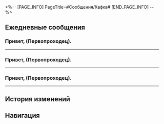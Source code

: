 <%-- [PAGE_INFO]
PageTitle=#Сообщения/Кафка#
[END_PAGE_INFO] --%>
{{Сообщение Инфобокс
|id          = 1005
|Название    = Неизвестный абонент
|Изображение = Персонаж Кафка Иконка.png
|Тип         = Персонаж
|Отправитель = Кафка
|ПодписьСоо  = 
|Фракция     = [[Другие]] (Перед завершением {{Дополнить}})<br />[[Охотники за Стелларонами]] (После завершения {{Дополнить}})
}}

==Ежедневные сообщения==
===Привет, (Первопроходец).===
{{Сообщения
|условие_получения = 
|текст=
:'''Неизвестный абонент:''' Привет, (Первопроходец).
:'''Неизвестный абонент:''' Это я.
:'''Неизвестный абонент:''' Хоть я и не с тобой, я знаю, что ты {{MC|ж=выполнила|м=выполнил}} много миссий.
:'''Неизвестный абонент:''' Хочу узнать, что ты думаешь.
:'''Неизвестный абонент:''' Что ты чувствуешь после завершения миссий?
:{Выбор} Удовлетворение.
::'''(Первопроходец):''' Удовлетворение.
::'''(Первопроходец):''' Хочу ещё.
::'''Неизвестный абонент:''' Вот как, понятно.
::'''Неизвестный абонент:''' Хорошо.
::'''Неизвестный абонент:''' Если мне понадобится помощь, я обращусь к тебе.
:{Выбор} Опустошение.
::'''(Первопроходец):''' Опустошение.
::'''(Первопроходец):''' Я ничего не помню.
::'''Неизвестный абонент:''' Вот как, понятно.
::'''Неизвестный абонент:''' Жаль.
::'''Неизвестный абонент:''' С этим я не смогу помочь.
:'''Неизвестный абонент:''' Ведь я всё та же.
:{Выбор} Я знаю.
::'''(Первопроходец):''' Да, я знаю.
::'''Неизвестный абонент:''' Ты понимаешь.
::'''Неизвестный абонент:''' Ничего не изменилось.
:{Выбор} Я ничего не помню.
::'''(Первопроходец):''' Я всё равно ничего не помню.
::'''Неизвестный абонент:''' Да, я знаю.
:'''Неизвестный абонент:''' Вот же ж... Я случайно испачкала своё пальто.
:'''Неизвестный абонент:''' Бесит.
:'''Неизвестный абонент:''' Миссия окончена, так что пойду разберусь с этим.
:'''Неизвестный абонент:''' До встречи.
:{Выбор} До встречи.
::'''(Первопроходец):''' До встречи.
:{Выбор} Не ищи меня.
::'''(Первопроходец):''' Не ищи меня.
:{{Диалог|Предупреждение}} Сообщение не доставлено: абонент не зарегистрирован в сети
}}
----

===Привет, (Первопроходец).===
{{Сообщения
|условие_получения = 
|текст=
:'''Неизвестный абонент:''' Привет, (Первопроходец).
:{Выбор} Это ты.
::'''(Первопроходец):''' Это ты.
::'''Неизвестный абонент:''' Да, это я.
::'''Неизвестный абонент:''' Ты сразу меня {{MC|ж=раскусила|м=раскусил}}.
:{Выбор} Кто ты?
::'''(Первопроходец):''' Кто ты?
::'''Неизвестный абонент:''' {{MC|ж=Забыла|м=Забыл}} меня?
::'''Неизвестный абонент:''' Если честно, не могу тебя винить.
:'''Неизвестный абонент:''' Как проходит жизнь на экспрессе?
:{Выбор} Немного скучаю по тебе.
::'''(Первопроходец):''' Немного скучаю по тебе.
::'''Неизвестный абонент:''' О, правда?
::{Выбор} Правда.
:::'''(Первопроходец):''' Правда.
:::'''(Первопроходец):''' Не веришь?
:::'''Неизвестный абонент:''' Верю.
:::'''Неизвестный абонент:''' Ты меня не видишь, но я правда рада это слышать.
:::'''Неизвестный абонент:''' Я так и знала.
::{Выбор} Нет.
:::'''(Первопроходец):''' Нет.
:::'''(Первопроходец):''' Ты видишь меня насквозь.
:::'''Неизвестный абонент:''' У меня всегда были сильные инстинкты.
:::'''Неизвестный абонент:''' Но...
::'''Неизвестный абонент:''' Пока ты с ними, я не волнуюсь.
::'''Неизвестный абонент:''' Помни об этом.
::'''Неизвестный абонент:''' Хорошо?
:{Выбор} Да-да, всё хорошо.
::'''(Первопроходец):''' Да-да, всё хорошо.
::'''(Первопроходец):''' Мне нравится моя нынешняя жизнь.
::'''Неизвестный абонент:''' Замечательно.
::'''Неизвестный абонент:''' Пока ты с ними, я не волнуюсь.
::'''Неизвестный абонент:''' Помни об этом.
::'''Неизвестный абонент:''' Хорошо?
:'''Неизвестный абонент:''' (Первопроходец)
:{Выбор} Ясно.
::'''(Первопроходец):''' Ясно.
:{Выбор} Оставь меня в покое.
::'''(Первопроходец):''' Оставь меня в покое.
:{{Диалог|Предупреждение}} Сообщение не доставлено: абонент не зарегистрирован в сети
}}
----

===Привет, (Первопроходец).===
{{Сообщения
|условие_получения = 
|текст=
:'''Неизвестный абонент:''' Привет, (Первопроходец).
:{Выбор} Что случилось?
::'''(Первопроходец):''' Что такое? Что-то случилось?
::'''Неизвестный абонент:''' Ничего, просто думаю о тебе.
:{Выбор} Снова ты.
::'''(Первопроходец):''' Это опять ты.
::'''Неизвестный абонент:''' Да, ты мне не {{MC|ж=рада|м=рад}}?
:'''Неизвестный абонент:''' Не ожидала, что окажусь совсем одна в этом кинотеатре.
:'''Неизвестный абонент:''' Мне казалось, у этого фильма больше поклонников.
:'''Неизвестный абонент:''' «Из прошлого».
:{Выбор} Пошла смотреть одна?
::'''(Первопроходец):''' Ты пошла смотреть одна?
::'''Неизвестный абонент:''' Если ты про других Охотников...
::'''Неизвестный абонент:''' У всех разные предпочтения, сложно сойтись в чём-то.
:{Выбор} Давай вместе в следующий раз.
::'''(Первопроходец):''' Давай посмотрим фильм вместе в следующий раз.
::'''Неизвестный абонент:''' Хорошо, я запомню.
:'''Неизвестный абонент:''' Какие фильмы тебе нравятся, (Первопроходец)?
:'''Неизвестный абонент:''' Сейчас.
:{Выбор} Байопики.
::'''(Первопроходец):''' Байопики.
::'''Неизвестный абонент:''' Мне тоже нравится узнавать о жизни других.
::'''Неизвестный абонент:''' Надеюсь, никто не решит снимать фильм о моей жизни.
::'''Неизвестный абонент:''' Не хочу, чтобы какой-то режиссёр меня интерпретировал.
:{Выбор} Боевики.
::'''(Первопроходец):''' Боевики.
::'''Неизвестный абонент:''' Я часто оказываюсь в ситуациях, подобных тем, что показывают в таких фильмах.
::'''Неизвестный абонент:''' Другим зрителям наверняка нравится, но мне не хватает погружения.
:{Выбор} Научная фантастика.
::'''(Первопроходец):''' Научная фантастика.
::'''Неизвестный абонент:''' Пусть действие разворачивается в будущем...
::'''Неизвестный абонент:''' То, что было в прошлом, часто повторяется.
:'''Неизвестный абонент:''' Ладно, фильм вот-вот начнётся.
:'''Неизвестный абонент:''' Поговорим позже, пока.
:{Выбор} Иди уже.
::'''(Первопроходец):''' Иди уже.
:{Выбор} Пока.
::'''(Первопроходец):''' Пока.
:{{Диалог|Предупреждение}} Сообщение не доставлено: абонент не зарегистрирован в сети
}}
----

==История изменений==
{{История изменений|2.7}}

==Навигация==
{{Сообщения Навбокс}}